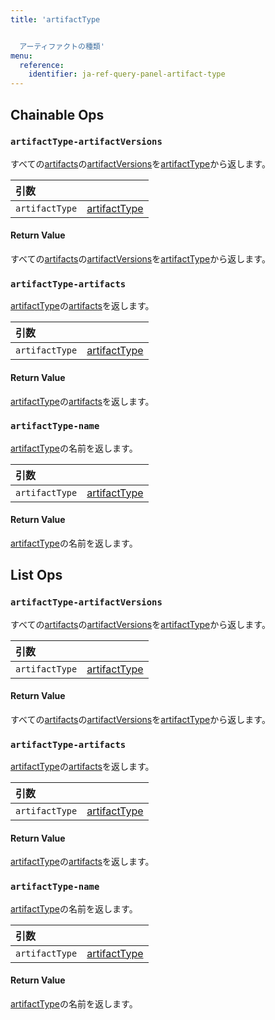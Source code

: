 ```yaml
---
title: 'artifactType


  アーティファクトの種類'
menu:
  reference:
    identifier: ja-ref-query-panel-artifact-type
---
```


## Chainable Ops
<h3 id="artifactType-artifactVersions"><code>artifactType-artifactVersions</code></h3>

すべての[artifacts](/ja/ref/query-panel/artifact/)の[artifactVersions](/ja/ref/query-panel/artifact-version/)を[artifactType](/ja/ref/query-panel/artifact-type/)から返します。

| 引数 |  |
| :--- | :--- |
| `artifactType` | [artifactType](/ja/ref/query-panel/artifact-type/) |

#### Return Value
すべての[artifacts](/ja/ref/query-panel/artifact/)の[artifactVersions](/ja/ref/query-panel/artifact-version/)を[artifactType](/ja/ref/query-panel/artifact-type/)から返します。

<h3 id="artifactType-artifacts"><code>artifactType-artifacts</code></h3>

[artifactType](/ja/ref/query-panel/artifact-type/)の[artifacts](/ja/ref/query-panel/artifact/)を返します。

| 引数 |  |
| :--- | :--- |
| `artifactType` | [artifactType](/ja/ref/query-panel/artifact-type/) |

#### Return Value
[artifactType](/ja/ref/query-panel/artifact-type/)の[artifacts](/ja/ref/query-panel/artifact/)を返します。

<h3 id="artifactType-name"><code>artifactType-name</code></h3>

[artifactType](/ja/ref/query-panel/artifact-type/)の名前を返します。

| 引数 |  |
| :--- | :--- |
| `artifactType` | [artifactType](/ja/ref/query-panel/artifact-type/) |

#### Return Value
[artifactType](/ja/ref/query-panel/artifact-type/)の名前を返します。

## List Ops
<h3 id="artifactType-artifactVersions"><code>artifactType-artifactVersions</code></h3>

すべての[artifacts](/ja/ref/query-panel/artifact/)の[artifactVersions](/ja/ref/query-panel/artifact-version/)を[artifactType](/ja/ref/query-panel/artifact-type/)から返します。

| 引数 |  |
| :--- | :--- |
| `artifactType` | [artifactType](/ja/ref/query-panel/artifact-type/) |

#### Return Value
すべての[artifacts](/ja/ref/query-panel/artifact/)の[artifactVersions](/ja/ref/query-panel/artifact-version/)を[artifactType](/ja/ref/query-panel/artifact-type/)から返します。

<h3 id="artifactType-artifacts"><code>artifactType-artifacts</code></h3>

[artifactType](/ja/ref/query-panel/artifact-type/)の[artifacts](/ja/ref/query-panel/artifact/)を返します。

| 引数 |  |
| :--- | :--- |
| `artifactType` | [artifactType](/ja/ref/query-panel/artifact-type/) |

#### Return Value
[artifactType](/ja/ref/query-panel/artifact-type/)の[artifacts](/ja/ref/query-panel/artifact/)を返します。

<h3 id="artifactType-name"><code>artifactType-name</code></h3>

[artifactType](/ja/ref/query-panel/artifact-type/)の名前を返します。

| 引数 |  |
| :--- | :--- |
| `artifactType` | [artifactType](/ja/ref/query-panel/artifact-type/) |

#### Return Value
[artifactType](/ja/ref/query-panel/artifact-type/)の名前を返します。